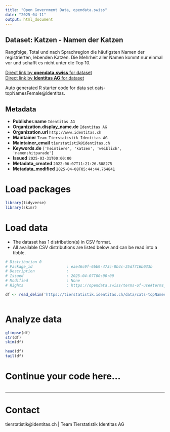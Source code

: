 ```yaml
---
title: "Open Government Data, opendata.swiss"
date: "2025-04-11"
output: html_document
---
```


## Dataset: Katzen - Namen der Katzen

Rangfolge, Total und nach Sprachregion die häufigsten Namen der registrierten, lebenden Katzen. Die Mehrheit aller Namen kommt nur einmal vor und schafft es nicht unter die Top 10.

[Direct link by **opendata.swiss** for dataset](https://opendata.swiss/de/dataset/katzen-namen-der-katzen)<br>
[Direct link by **Identitas AG** for dataset](https://tierstatistik.identitas.ch/)

Auto generated R starter code for data set cats-topNamesFemale@identitas.

## Metadata

- **Publisher.name** `Identitas AG`
- **Organization.display_name.de** `Identitas AG`
- **Organization.url** `http://www.identitas.ch`
- **Maintainer** `Team Tierstatistik Identitas AG`
- **Maintainer_email** `tierstatistik@identitas.ch`
- **Keywords.de** `['heimtiere', 'katzen', 'weiblich', 'namenshitparade']`
- **Issued** `2025-03-31T00:00:00`
- **Metadata_created** `2022-06-07T11:21:26.508275`
- **Metadata_modified** `2025-04-08T05:44:44.764841`


# Load packages

```r

library(tidyverse)
library(skimr)

```

# Load data

-   The dataset has 1 distribution(s) in CSV format.
-   All available CSV distributions are listed below and can be read into a tibble.

```r

# Distribution 0
# Package_id               : eae46c9f-6bb9-473c-8b4c-25df716b033b
# Description              : 
# Issued                   : 2025-04-07T00:00:00
# Modified                 : None
# Rights                   : https://opendata.swiss/terms-of-use#terms_by

df <- read_delim('https://tierstatistik.identitas.ch/data/cats-topNamesFemale.csv')



```

# Analyze data

```r

glimpse(df)
str(df)
skim(df)

head(df)
tail(df)

```

# Continue your code here...

```r

```

------------------------------------------------------------------------

# Contact

tierstatistik@identitas.ch | Team Tierstatistik Identitas AG
